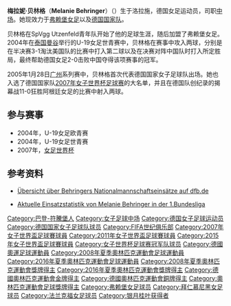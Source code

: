 {{Football player infobox |
  playername = 梅拉妮·贝林格|
  image = [[File:Melanie_Behringer.jpg|150px]] |
  fullname = |
  dateofbirth = {{birth date and age|1985|11|18}} |
  cityofbirth = [[洛拉施|洛拉施]] |
  countryofbirth = [[西德|西德]] |
  currentclub = [[弗赖堡体育俱乐部|弗赖堡女足]] |
  clubnumber = 9 |
  position = 中场 |
  youthyears = |
  youthclubs = SpVgg Utzenfeld |
  years = -2003 <br /> 2003- |
  clubs = FC Hausen <br />[[弗赖堡体育俱乐部|弗赖堡女足]] |
  caps(goals) =  |
  nationalyears = 2005- <br /> 2005-2006 |
  nationalteam = [[德国国家女子足球队|德国]] <br /> 德国 U-21 |
  nationalcaps(goals) =  17 (6) <br /> 9 (3) |
  ntupdate = 2007年7月30日 |
}}
'''梅拉妮·贝林格'''（'''Melanie Behringer'''）（{{bd|1985年|11月18日|catIdx=Behringer}}）生于洛拉施，德国女足运动员，司职[[中场|中场]]。她现效力于[[弗赖堡体育俱乐部|弗赖堡女足]]以及[[德国国家女子足球队|德国国家队]]。

贝林格在SpVgg Utzenfeld青年队开始了他的足球生涯，随后加盟了弗赖堡女足。2004年在[[泰国|泰国]][[曼谷|曼谷]]举行的U-19女足世青赛中，贝林格在赛事中攻入两球，分别是在半决赛3-1淘汰美国队的比赛中打入第二球以及在决赛对阵中国队时打入所定胜局，最终帮助德国女足2-0击败中国夺得该项赛事的冠军。

2005年1月28日[[广州|广州]]系列赛中，贝林格首次代表德国国家女子足球队出场。她也入选了德国国家队[[2007年女子世界杯足球赛|2007年女子世界杯足球赛]]的大名单，并且在德国队创纪录的揭幕战11-0狂胜阿根廷女足的比赛中射入两球。

==参与赛事==
* 2004年，U-19女足欧青赛
* 2004年，U-19女足世青赛
* 2007年，[[2007年女子世界杯足球赛|女足世界杯]]

==参考资料==
*{{de}}[http://dfb.de/dfb-team/db/dfbnat.php?lang=D&action=spielerinfo&liga=Frauen-Nationalmannschaft&vorname=&nachname=Behringer Übersicht über Behringers Nationalmannschaftseinsätze auf dfb.de]{{dead link|date=2018年3月 |bot=InternetArchiveBot |fix-attempted=yes }}
*{{de}}[http://www.soccermagazin.de/tm/feed.php?sf=&did=&type=ply&lgeid=1&season=4&plyid=265&teamid=10 Aktuelle Einsatzstatistik von Melanie Behringer in der 1.Bundesliga] {{Wayback|url=http://www.soccermagazin.de/tm/feed.php?sf=&did=&type=ply&lgeid=1&season=4&plyid=265&teamid=10 |date=20070927021828 }}

{{Authority control}}

{{DEFAULTSORT:Behringer, Melanie}}
[[Category:巴登-符騰堡人|Category:巴登-符騰堡人]]
[[Category:女子足球中场|Category:女子足球中场]]
[[Category:德国女子足球运动员|Category:德国女子足球运动员]]
[[Category:德国国家女子足球队球员|Category:德国国家女子足球队球员]]
[[Category:FIFA世纪俱乐部|Category:FIFA世纪俱乐部]]
[[Category:2007年女子世界盃足球賽球員|Category:2007年女子世界盃足球賽球員]]
[[Category:2011年女子世界盃足球賽球員|Category:2011年女子世界盃足球賽球員]]
[[Category:2015年女子世界盃足球賽球員|Category:2015年女子世界盃足球賽球員]]
[[Category:女子世界杯足球赛冠军队球员|Category:女子世界杯足球赛冠军队球员]]
[[Category:德國奧運足球運動員|Category:德國奧運足球運動員]]
[[Category:2008年夏季奧林匹克運動會足球運動員|Category:2008年夏季奧林匹克運動會足球運動員]]
[[Category:2016年夏季奧林匹克運動會足球運動員|Category:2016年夏季奧林匹克運動會足球運動員]]
[[Category:2008年夏季奧林匹克運動會獎牌得主|Category:2008年夏季奧林匹克運動會獎牌得主]]
[[Category:2016年夏季奧林匹克運動會獎牌得主|Category:2016年夏季奧林匹克運動會獎牌得主]]
[[Category:德國奧林匹克運動會金牌得主|Category:德國奧林匹克運動會金牌得主]]
[[Category:德國奧林匹克運動會銅牌得主|Category:德國奧林匹克運動會銅牌得主]]
[[Category:奧林匹克運動會足球獎牌得主|Category:奧林匹克運動會足球獎牌得主]]
[[Category:弗赖堡女足球员|Category:弗赖堡女足球员]]
[[Category:拜仁慕尼黑女足球员|Category:拜仁慕尼黑女足球员]]
[[Category:法兰克福女足球员|Category:法兰克福女足球员]]
[[Category:银月桂叶获得者|Category:银月桂叶获得者]]